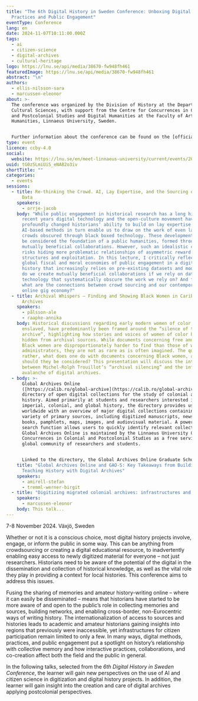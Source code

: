 ```yaml
---
title: "The 6th Digital History in Sweden Conference: Unboxing Digital Methods,
  Practices and Public Engagement"
eventType: Conference
lang: en
date: 2024-11-07T10:11:00.000Z
tags:
  - ai
  - citizen-science
  - digital-archives
  - cultural-heritage
logo: https://lnu.se/api/media/38670-fw948fh461
featuredImage: https://lnu.se/api/media/38670-fw948fh461
abstract: "\n"
authors:
  - ellis-nilsson-sara
  - marcussen-eleonor
about: >-
  The conference was organized by the Division of History at the Department of
  Cultural Sciences, with support from the Centre for Concurrences in Colonial
  and Postcolonial Studies and Digital Humanities at the Faculty of Arts and
  Humanities, Linnaeus University, Sweden. 


  Further information about the conference can be found on the [official website](https://lnu.se/en/meet-linnaeus-university/current/events/2024/conferences/6th-digital-history-in-sweden-conference-unboxing-digital-methods-practices-and-public-engagement/)[.](https://lnu.se/en/meet-linnaeus-university/current/events/2024/conferences/6th-digital-history-in-sweden-conference-unboxing-digital-methods-practices-and-public-engagement/)
type: event
licence: ccby-4.0
social:
  website: https://lnu.se/en/meet-linnaeus-university/current/events/2024/conferences/6th-digital-history-in-sweden-conference-unboxing-digital-methods-practices-and-public-engagement/
uuid: tG0zSLmiUiS_eNA82o3iv
shortTitle: ""
categories:
  - events
sessions:
  - title: Re-thinking the Crowd. AI, Lay Expertise, and the Sourcing of Historical
      Data
    speakers:
      - orrje-jacob
    body: "While public engagement in historical research has a long history, in
      recent years digital technology and the open-culture movement have
      profoundly changed historians’ ability to build on lay expertise. Emerging
      AI-based methods in turn enable us to draw on the work of even larger
      crowds obscured through black boxed technology. These developments could
      be considered the foundation of a public humanities, formed through
      mutually beneficial collaborations. However, such an idealistic conception
      risks hiding more problematic relationships of asymmetric reward
      structures and exploitation. In this lecture, I critically reflect on the
      global fiscal and moral economies of public engagement in a digital
      history that increasingly relies on pre-existing datasets and models. How
      do we create mutually beneficial collaborations if we rely on data and
      technology that systematically obscure the work we rely on? And finally:
      what are the connections between crowd sourcing and our contemporary
      online gig economy?"
  - title: Archival Whispers – Finding and Showing Black Women in Caribbean Digital
      Archives
    speakers:
      - pålsson-ale
      - raapke-annika
    body: Historical discussions regarding early modern women of color, free and
      enslaved, have predominantly been framed around the “silence of the
      archive”, highlighting how stories and voices of women of color have been
      hidden from archival sources. While documents concerning free and enslaved
      Black women are disproportionately harder to find than those of white
      administrators, they are not as rare as is often imagined. The question is
      rather, what does one do with documents concerning Black women, and how
      should they be considered? This presentation will discuss the intersection
      between Michel-Rolph Trouillot’s “archival silencing” and the information
      avalanche of digital archives.
  - body: >-
      Global Archives Online
      ([https://calib.ro/global-archive](https://calib.ro/global-archive)) is a
      directory of open digital collections for the study of colonial and global
      history. Aimed primarily at students and researchers interested in
      imperial, colonial, and global history, the directory provides users
      worldwide with an overview of major digital collections containing a
      variety of primary sources, including digitized manuscripts, newspapers,
      books, pamphlets, maps, images, and audiovisual material. A powerful
      search function allows users to quickly identify relevant collections.
      Global Archives Online is maintained by the Linnaeus University Centre for
      Concurrences in Colonial and Postcolonial Studies as a free service to the
      global community of researchers and students.


      Linked to the directory, the Global Archives Online Graduate School (GAO-S) is an interdisciplinary and international initiative organized by Stockholm University in collaboration with Linnaeus University and Lund University, along with PhD students from universities in Sweden and abroad. Offered in a hybrid format during the fall term of 2024, GAO-S focuses on two primary aims: the methodological development of digital archive work and the pedagogical enhancement of undergraduate supervision. The program seeks to foster a bottom-up dialogue between scholars and students both within and beyond Swedish research institutions. In this talk, we will present the GAO-S project and share key pedagogical insights gathered during the initial months of teaching.
    title: "Global Archives Online and GAO-S: Key Takeaways from Building and
      Teaching History with Digital Archives"
    speakers:
      - amirell-stefan
      - tremml-werner-birgit
  - title: "Digitizing migrated colonial archives: infrastructures and connections"
    speakers:
      - marcussen-eleonor
    body: This talk...
---
```

7-8 November 2024. Växjö, Sweden

Whether or not it is a conscious choice, most digital history projects involve, engage, or inform the public in some way. This can be anything from crowdsourcing or creating a digital educational resource, to inadvertently enabling easy access to newly digitized material for everyone – not just researchers. Historians need to be aware of the potential of the digital in the dissemination and collection of historical knowledge, as well as the vital role they play in providing a context for local histories. This conference aims to address this issues.

Fusing the sharing of memories and amateur history-writing online – where it can easily be disseminated – means that historians have started to be more aware of and open to the public’s role in collecting memories and sources, building networks, and enabling cross-border, non-Eurocentric ways of writing history. The internationalization of access to sources and histories leads to academic and amateur historians gaining insights into regions that previously were inaccessible, yet infrastructures for citizen participation remain limited to only a few. In many ways, digital methods, practices, and public engagement put a spotlight on history’s relationship with collective memory and how interactive practices, collaborations, and co-creation affect both the field and the public in general.

In the following talks, selected from the _6th Digital History in Sweden Conference_, the learner will gain new perspectives on the use of AI and citizen science in digitization and digital history projects. In addition, the learner will gain insight into the creation and care of digital archives applying postcolonial perspectives.
